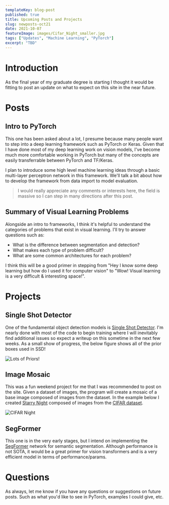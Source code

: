 ```yaml
---
templateKey: blog-post
published: true
title: Upcoming Posts and Projects
slug: newposts-oct21
date: 2021-10-07
featureImage: images/Cifar_Night_smaller.jpg
tags: ["Updates", "Machine Learning", "PyTorch"]
excerpt: "TBD"
---
```


# Introduction

As the final year of my graduate degree is starting I thought it would be fitting to post an update on what to expect on this site in the near future.

# Posts

## Intro to PyTorch

This one has been asked about a lot, I presume because many people want to step into a deep learning framework such as PyTorch or Keras. Given that I have done most of my deep learning work on vision models, I've become much more comfortable working in PyTorch but many of the concepts are easily transferrable between PyTorch and TF/Keras.

I plan to introduce some high level machine learning ideas through a basic multi-layer perceptron network in this framework. We'll talk a bit about how to develop the framework from data import to model evaluation.

> I would really appreciate any comments or interests here, the field is massive so I can step in many directions after this post.

## Summary of Visual Learning Problems

Alongside an intro to frameworks, I think it's helpful to understand the categories of problems that exist in visual learning. I'll try to answer questions such as:

- What is the difference between segmentation and detection?
- What makes each type of problem difficult?
- What are some common architectures for each problem?

I think this will be a good primer in stepping from "Hey I know some deep learning but how do I used it for computer vision" to "Wow! Visual learning is a very difficult & interesting space!".

# Projects

## Single Shot Detector

One of the fundamental object detection models is [Single Shot Detector](https://arxiv.org/pdf/1512.02325v5.pdf). I'm nearly done with most of the code to begin training where I will inevitably find additional issues so expect a writeup on this sometime in the next few weeks. As a small show of progress, the below figure shows all of the prior boxes used in SSD!

![Lots of Priors!](./images/prior_boxes.png)

## Image Mosaic

This was a fun weekend project for me that I was recommended to post on the site. Given a dataset of images, the program will create a mosaic of a base image composed of images from the dataset. In the example below I created [Starry Night](hhttps://en.wikipedia.org/wiki/The_Starry_Night) composed of images from the [CIFAR dataset](https://www.cs.toronto.edu/~kriz/cifar.html).

![CIFAR Night](./images/Cifar_Night_smaller.jpg)

## SegFormer

This one is in the very early stages, but I intend on implementing the [SegFormer](https://arxiv.org/pdf/2105.15203v2.pdf) network for semantic segmentation. Although performance is not SOTA, it would be a great primer for vision transformers and is a very efficient model in terms of performance/params.

# Questions

As always, let me know if you have any questions or suggestions on future posts. Such as what you'd like to see in PyTorch, examples I could give, etc.
